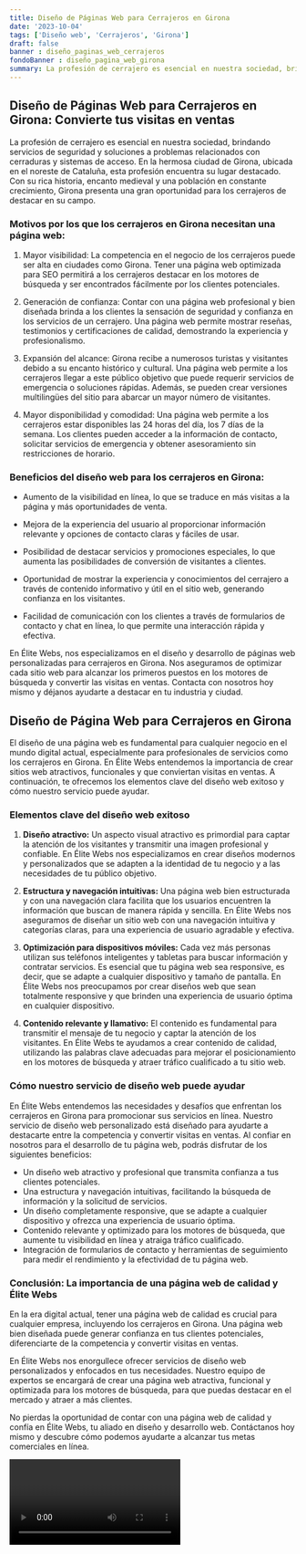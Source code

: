 ```yaml
---
title: Diseño de Páginas Web para Cerrajeros en Girona
date: '2023-10-04'
tags: ['Diseño web', 'Cerrajeros', 'Girona']
draft: false
banner : diseño_paginas_web_cerrajeros
fondoBanner : diseño_pagina_web_girona
summary: La profesión de cerrajero es esencial en nuestra sociedad, brindando servicios de seguridad y soluciones a problemas relacionados con cerraduras y sistemas de acceso. En la hermosa ciudad de Girona, ubicada en el noreste de Cataluña, esta profesión encuentra su lugar destacado. Con su rica historia, encanto medieval y una población en constante crecimiento, Girona presenta una gran oportunidad para los cerrajeros de destacar en su campo.
---
```


## Diseño de Páginas Web para Cerrajeros en Girona: Convierte tus visitas en ventas

La profesión de cerrajero es esencial en nuestra sociedad, brindando servicios de seguridad y soluciones a problemas relacionados con cerraduras y sistemas de acceso. En la hermosa ciudad de Girona, ubicada en el noreste de Cataluña, esta profesión encuentra su lugar destacado. Con su rica historia, encanto medieval y una población en constante crecimiento, Girona presenta una gran oportunidad para los cerrajeros de destacar en su campo.

### Motivos por los que los cerrajeros en Girona necesitan una página web:

1. Mayor visibilidad: La competencia en el negocio de los cerrajeros puede ser alta en ciudades como Girona. Tener una página web optimizada para SEO permitirá a los cerrajeros destacar en los motores de búsqueda y ser encontrados fácilmente por los clientes potenciales.

2. Generación de confianza: Contar con una página web profesional y bien diseñada brinda a los clientes la sensación de seguridad y confianza en los servicios de un cerrajero. Una página web permite mostrar reseñas, testimonios y certificaciones de calidad, demostrando la experiencia y profesionalismo.

3. Expansión del alcance: Girona recibe a numerosos turistas y visitantes debido a su encanto histórico y cultural. Una página web permite a los cerrajeros llegar a este público objetivo que puede requerir servicios de emergencia o soluciones rápidas. Además, se pueden crear versiones multilingües del sitio para abarcar un mayor número de visitantes.

4. Mayor disponibilidad y comodidad: Una página web permite a los cerrajeros estar disponibles las 24 horas del día, los 7 días de la semana. Los clientes pueden acceder a la información de contacto, solicitar servicios de emergencia y obtener asesoramiento sin restricciones de horario.

### Beneficios del diseño web para los cerrajeros en Girona:

- Aumento de la visibilidad en línea, lo que se traduce en más visitas a la página y más oportunidades de venta.

- Mejora de la experiencia del usuario al proporcionar información relevante y opciones de contacto claras y fáciles de usar.

- Posibilidad de destacar servicios y promociones especiales, lo que aumenta las posibilidades de conversión de visitantes a clientes.

- Oportunidad de mostrar la experiencia y conocimientos del cerrajero a través de contenido informativo y útil en el sitio web, generando confianza en los visitantes.

- Facilidad de comunicación con los clientes a través de formularios de contacto y chat en línea, lo que permite una interacción rápida y efectiva.

En Élite Webs, nos especializamos en el diseño y desarrollo de páginas web personalizadas para cerrajeros en Girona. Nos aseguramos de optimizar cada sitio web para alcanzar los primeros puestos en los motores de búsqueda y convertir las visitas en ventas. Contacta con nosotros hoy mismo y déjanos ayudarte a destacar en tu industria y ciudad.

<GifSeo />

<Cta />

## Diseño de Página Web para Cerrajeros en Girona

El diseño de una página web es fundamental para cualquier negocio en el mundo digital actual, especialmente para profesionales de servicios como los cerrajeros en Girona. En Élite Webs entendemos la importancia de crear sitios web atractivos, funcionales y que conviertan visitas en ventas. A continuación, te ofrecemos los elementos clave del diseño web exitoso y cómo nuestro servicio puede ayudar.

### Elementos clave del diseño web exitoso

1. **Diseño atractivo:** Un aspecto visual atractivo es primordial para captar la atención de los visitantes y transmitir una imagen profesional y confiable. En Élite Webs nos especializamos en crear diseños modernos y personalizados que se adapten a la identidad de tu negocio y a las necesidades de tu público objetivo.

2. **Estructura y navegación intuitivas:** Una página web bien estructurada y con una navegación clara facilita que los usuarios encuentren la información que buscan de manera rápida y sencilla. En Élite Webs nos aseguramos de diseñar un sitio web con una navegación intuitiva y categorías claras, para una experiencia de usuario agradable y efectiva.

3. **Optimización para dispositivos móviles:** Cada vez más personas utilizan sus teléfonos inteligentes y tabletas para buscar información y contratar servicios. Es esencial que tu página web sea responsive, es decir, que se adapte a cualquier dispositivo y tamaño de pantalla. En Élite Webs nos preocupamos por crear diseños web que sean totalmente responsive y que brinden una experiencia de usuario óptima en cualquier dispositivo.

4. **Contenido relevante y llamativo:** El contenido es fundamental para transmitir el mensaje de tu negocio y captar la atención de los visitantes. En Élite Webs te ayudamos a crear contenido de calidad, utilizando las palabras clave adecuadas para mejorar el posicionamiento en los motores de búsqueda y atraer tráfico cualificado a tu sitio web.

### Cómo nuestro servicio de diseño web puede ayudar

En Élite Webs entendemos las necesidades y desafíos que enfrentan los cerrajeros en Girona para promocionar sus servicios en línea. Nuestro servicio de diseño web personalizado está diseñado para ayudarte a destacarte entre la competencia y convertir visitas en ventas. Al confiar en nosotros para el desarrollo de tu página web, podrás disfrutar de los siguientes beneficios:

- Un diseño web atractivo y profesional que transmita confianza a tus clientes potenciales.
- Una estructura y navegación intuitivas, facilitando la búsqueda de información y la solicitud de servicios.
- Un diseño completamente responsive, que se adapte a cualquier dispositivo y ofrezca una experiencia de usuario óptima.
- Contenido relevante y optimizado para los motores de búsqueda, que aumente tu visibilidad en línea y atraiga tráfico cualificado.
- Integración de formularios de contacto y herramientas de seguimiento para medir el rendimiento y la efectividad de tu página web.

### Conclusión: La importancia de una página web de calidad y Élite Webs

En la era digital actual, tener una página web de calidad es crucial para cualquier empresa, incluyendo los cerrajeros en Girona. Una página web bien diseñada puede generar confianza en tus clientes potenciales, diferenciarte de la competencia y convertir visitas en ventas.

En Élite Webs nos enorgullece ofrecer servicios de diseño web personalizados y enfocados en tus necesidades. Nuestro equipo de expertos se encargará de crear una página web atractiva, funcional y optimizada para los motores de búsqueda, para que puedas destacar en el mercado y atraer a más clientes.

No pierdas la oportunidad de contar con una página web de calidad y confía en Élite Webs, tu aliado en diseño y desarrollo web. Contáctanos hoy mismo y descubre cómo podemos ayudarte a alcanzar tus metas comerciales en línea.

<Video />

<CtaBot job='Cerrajeros' city='Girona'/>

<Gmaps query='Girona+españa+maps' />